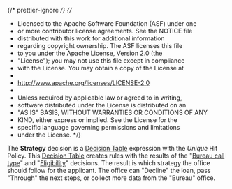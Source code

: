 {/* prettier-ignore */}
{/*

- Licensed to the Apache Software Foundation (ASF) under one
- or more contributor license agreements. See the NOTICE file
- distributed with this work for additional information
- regarding copyright ownership. The ASF licenses this file
- to you under the Apache License, Version 2.0 (the
- "License"); you may not use this file except in compliance
- with the License. You may obtain a copy of the License at
-
- http://www.apache.org/licenses/LICENSE-2.0
-
- Unless required by applicable law or agreed to in writing,
- software distributed under the License is distributed on an
- "AS IS" BASIS, WITHOUT WARRANTIES OR CONDITIONS OF ANY
- KIND, either express or implied. See the License for the
- specific language governing permissions and limitations
- under the License.
  \*/}


<Meta title="Use cases/Loan Originations/Bureau Strategy Decision Service/Strategy" of={Strategy} />

The **Strategy** decision is a
[Decision Table](/docs/boxed-expressions-decision-table--overview) expression with the
_Unique_ Hit Policy. This [Decision Table](/docs/boxed-expressions-decision-table--overview)
creates rules with the results of the
"[Bureau call type](/docs/use-cases-loan-originations-bureau-strategy-decision-service-bureau-call-type--overview)"
and "[Eligibility](/docs/use-cases-loan-originations-bureau-strategy-decision-service-eligibility--overview)" decisions.
The result is which strategy the office should follow for the applicant. The office can "Decline" the loan, pass "Through"
the next steps, or collect more data from the "Bureau" office.

<Story of={Strategy.Expression} />
